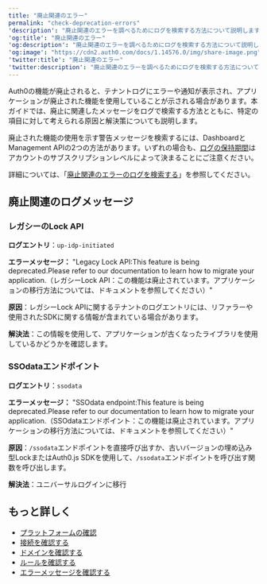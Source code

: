 ```yaml
---
title: "廃止関連のエラー"
permalink: "check-deprecation-errors"
'description': "廃止関連のエラーを調べるためにログを検索する方法について説明します。"
'og:title': "廃止関連のエラー"
'og:description': "廃止関連のエラーを調べるためにログを検索する方法について説明します。"
'og:image': "https://cdn2.auth0.com/docs/1.14576.0/img/share-image.png"
'twitter:title': "廃止関連のエラー"
'twitter:description': "廃止関連のエラーを調べるためにログを検索する方法について説明します。"
---
```


Auth0の機能が廃止されると、テナントログにエラーや通知が表示され、アプリケーションが廃止された機能を使用していることが示される場合があります。本ガイドでは、廃止に関連したメッセージをログで検索する方法とともに、特定の項目に対して考えられる原因と解決策についても説明します。

廃止された機能の使用を示す警告メッセージを検索するには、Dashboardと<Tooltip data-tooltip-id="react-containers-DefinitionTooltip-0" href="/ja-jp/glossary?term=management-api" tip="Management API: 顧客が管理タスクを実行できるようにするための製品。" cta="用語集の表示">Management API</Tooltip>の2つの方法があります。いずれの場合も、[ログの保持期間](/ja-jp/deploy-monitor/logs)はアカウントのサブスクリプションレベルによって決まることにご注意ください。

詳細については、「[廃止関連のエラーのログを検索する](/ja-jp/troubleshoot/basic-issues/search-logs-for-deprecation-errors)」を参照してください。

## 廃止関連のログメッセージ

### レガシーのLock API

**ログエントリ**：`up-idp-initiated`

**エラーメッセージ：** "Legacy Lock API:This feature is being deprecated.Please refer to our documentation to learn how to migrate your application.（レガシーLock API：この機能は廃止されています。アプリケーションの移行方法については、ドキュメントを参照してください）"

**原因**：レガシーLock APIに関するテナントのログエントリには、リファラーや使用されたSDKに関する情報が含まれている場合があります。

**解決法**：この情報を使用して、アプリケーションが古くなったライブラリを使用しているかどうかを確認します。

### SSOdataエンドポイント

**ログエントリ**：`ssodata`

**エラーメッセージ：** "SSOdata endpoint:This feature is being deprecated.Please refer to our documentation to learn how to migrate your application.（SSOdataエンドポイント：この機能は廃止されています。アプリケーションの移行方法については、ドキュメントを参照してください）"

**原因**：`/ssodata`エンドポイントを直接呼び出すか、古いバージョンの埋め込み型LockまたはAuth0.js SDKを使用して、`/ssodata`エンドポイントを呼び出す関数を呼び出します。

**解決法**：ユニバーサルログインに移行

## もっと詳しく

* [プラットフォームの確認](/ja-jp/troubleshoot/basic-issues/verify-platform)
* [接続を確認する](/ja-jp/troubleshoot/basic-issues/verify-connections)
* [ドメインを確認する](/ja-jp/troubleshoot/basic-issues/verify-domain)
* [ルールを確認する](/ja-jp/troubleshoot/basic-issues/verify-rules)
* [エラーメッセージを確認する](/ja-jp/troubleshoot/basic-issues/check-error-messages)